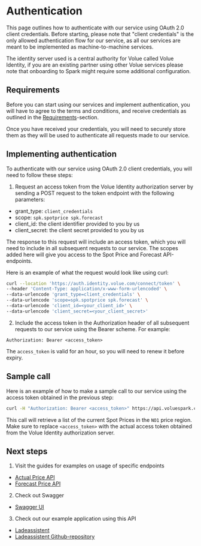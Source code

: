 # Authentication

This page outlines how to authenticate with our service using OAuth 2.0 client credentials. Before starting, please note that "client credentials" is the only allowed authentication flow for our service, as all our services are meant to be implemented as machine-to-machine services.

The identity server used is a central authority for Volue called Volue Identity, if you are an existing partner using other Volue services please note that onboarding to Spark might require some additional configuration.

## Requirements

Before you can start using our services and implement authentication, you will have to agree to the terms and conditions, and receive credentials as outlined in the [Requirements](./Requirements)-section.

Once you have received your credentials, you will need to securely store them as they will be used to authenticate all requests made to our service.

## Implementing authentication

To authenticate with our service using OAuth 2.0 client credentials, you will need to follow these steps:

1. Request an access token from the Volue Identity authorization server by sending a POST request to the token endpoint with the following parameters:

-   grant_type: `client_credentials`
-   scope: `spk.spotprice spk.forecast`
-   client_id: the client identifier provided to you by us
-   client_secret: the client secret provided to you by us

The response to this request will include an access token, which you will need to include in all subsequent requests to our service. The scopes added here will give you access to the Spot Price and Forecast API-endpoints.

Here is an example of what the request would look like using curl:

```bash
curl --location 'https://auth.identity.volue.com/connect/token' \
--header 'Content-Type: application/x-www-form-urlencoded' \
--data-urlencode 'grant_type=client_credentials' \
--data-urlencode 'scope=spk.spotprice spk.forecast' \
--data-urlencode 'client_id=<your_client_id>' \
--data-urlencode 'client_secret=<your_client_secret>'
```

2. Include the access token in the Authorization header of all subsequent requests to our service using the Bearer scheme. For example:

`Authorization: Bearer <access_token>`

The `access_token` is valid for an hour, so you will need to renew it before expiry.

## Sample call

Here is an example of how to make a sample call to our service using the access token obtained in the previous step:

```bash
curl -H "Authorization: Bearer <access_token>" https://api.voluespark.com/smart/v1/prices/actual/NO1
```

This call will retrieve a list of the current Spot Prices in the `NO1` price region. Make sure to replace `<access_token>` with the actual access token obtained from the Volue Identity authorization server.

## Next steps

1. Visit the guides for examples on usage of specific endpoints

-   [Actual Price API](../guides/SpotPrices)
-   [Forecast Price API](../guides/Forecast)

2. Check out Swagger

-   [Swagger UI](https://api.voluespark.com/smart/v1/swagger)

3. Check out our example application using this API

-   [Ladeassistent](https://www.ladeassistent.no/en)
-   [Ladeassistent Github-repository](https://github.com/VolueSpark/ladeassistent.no)
